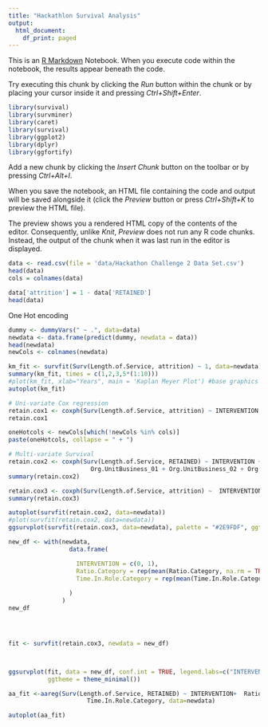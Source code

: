 ```yaml
---
title: "Hackathlon Survival Analysis"
output:
  html_document:
    df_print: paged
---
```


This is an [R Markdown](http://rmarkdown.rstudio.com) Notebook. When you execute code within the notebook, the results appear beneath the code.

Try executing this chunk by clicking the *Run* button within the chunk or by placing your cursor inside it and pressing *Ctrl+Shift+Enter*.

```r
library(survival)
library(survminer)
library(caret)
library(survival)
library(ggplot2)
library(dplyr)
library(ggfortify)
```

Add a new chunk by clicking the *Insert Chunk* button on the toolbar or by pressing *Ctrl+Alt+I*.

When you save the notebook, an HTML file containing the code and output will be saved alongside it (click the *Preview* button or press *Ctrl+Shift+K* to preview the HTML file).

The preview shows you a rendered HTML copy of the contents of the editor. Consequently, unlike *Knit*, *Preview* does not run any R code chunks. Instead, the output of the chunk when it was last run in the editor is displayed.

```r
data <- read.csv(file = 'data/Hackathon Challenge 2 Data Set.csv')
head(data)
cols = colnames(data)

```

```r
data['attrition'] = 1 - data['RETAINED']
head(data)

```

One Hot encoding

```r

dummy <- dummyVars(" ~ .", data=data)
newdata <- data.frame(predict(dummy, newdata = data)) 
head(newdata)
newCols <- colnames(newdata)
```

```r
km_fit <- survfit(Surv(Length.of.Service, attrition) ~ 1, data=newdata)
summary(km_fit, times = c(1,2,3,5*(1:10)))
#plot(km_fit, xlab="Years", main = 'Kaplan Meyer Plot') #base graphics is always ready
autoplot(km_fit)

```

```r
# Uni-variate Cox regression
retain.cox1 <- coxph(Surv(Length.of.Service, attrition) ~ INTERVENTION, data=data)
retain.cox1
```

```r

oneHotcols <- newCols[which(!newCols %in% cols)]
paste(oneHotcols, collapse = " + ")
```

```r
# Multi-variate Survival
retain.cox2 <- coxph(Surv(Length.of.Service, RETAINED) ~ INTERVENTION + Ratio.Category + Category.1 + Last.Change.Category + Time.In.Role.Category + 
                       Org.UnitBusiness_01 + Org.UnitBusiness_02 + Org.UnitBusiness_03 + Org.UnitBusiness_04 + Org.UnitBusiness_05 + Org.UnitClient_01 + Org.UnitClient_02 + Org.UnitClient_03 + Org.UnitEnabling_01 + Org.UnitEnabling_02 + Org.UnitEnabling_03 + Org.UnitSupport_01 + Org.UnitSupport_02 + Org.UnitTechnical_01 + Org.UnitTechnical_02 + Org.UnitTechnical_03 + OrganizationAnalytics_01 + OrganizationClient_01 + OrganizationClient_02 + OrganizationConsulting_01 + OrganizationConsulting_02 + OrganizationConsulting_03 + OrganizationDevelopment_01 + OrganizationDevelopment_02 + OrganizationDevelopment_03 + OrganizationDevelopment_04 + OrganizationDevelopment_05 + OrganizationDevelopment_06 + OrganizationDevelopment_07 + OrganizationDevelopment_08 + OrganizationDevelopment_09 + OrganizationDevelopment_10 + OrganizationDevelopment_11 + OrganizationDevelopment_12 + OrganizationDevelopment_13 + OrganizationEnabling_01 + OrganizationEnabling_02 + OrganizationEnabling_03 + OrganizationEnabling_04 + OrganizationHealthcare_01 + OrganizationHealthcare_02 + OrganizationHealthcare_03 + OrganizationHealthcare_04 + OrganizationHealthcare_05 + OrganizationInternational_01 + OrganizationIT_01 + OrganizationIT_02 + OrganizationIT_03 + OrganizationIT_04 + OrganizationIT_05 + OrganizationIT_06 + OrganizationIT_07 + OrganizationIT_08 + OrganizationOperations_01 + OrganizationOperations_02 + OrganizationOther + OrganizationProduct_01 + OrganizationProduct_02 + OrganizationProduct_03 + OrganizationProduct_04 + OrganizationProfessional.Services_01 + OrganizationProfessional.Services_05 + OrganizationSales_01 + OrganizationSales_02 + OrganizationSales_03 + OrganizationSupport_01 + OrganizationSupport_02 + OrganizationSupport_03 + OrganizationSupport_04 + OrganizationSupport_05 + Job.Family.GroupBusiness.Development...Sales + Job.Family.GroupClient.Relationships + Job.Family.GroupConsulting.Services + Job.Family.GroupCorporate.Administration...Facilities + Job.Family.GroupData.Analytics...Business.Intelligence + Job.Family.GroupDevelopment + Job.Family.GroupFinance + Job.Family.GroupGeneral.Business.Management + Job.Family.GroupHealth...Care.Services + Job.Family.GroupHuman.Resources + Job.Family.GroupInformation.Technology + Job.Family.GroupLegal..Compliance...Audit + Job.Family.GroupMarketing..Communications...Corporate.Affairs + Job.Family.GroupProduct.Management...Planning + Job.Family.GroupProject...Program.Management + Job.Family.GroupSupport.Services...Operations + Direct.Reports.CategoryHigh + Direct.Reports.CategoryLow + Direct.Reports.CategoryMedium + Direct.Reports.CategoryNone + Direct.Reports.CategoryVery.High + Span.of.Control.CategoryHigh + Span.of.Control.CategoryHigher + Span.of.Control.CategoryLow + Span.of.Control.CategoryMedium + Span.of.Control.CategoryNone + Location.1Location_01 + Location.1Location_02 + Location.1Location_03 + Location.1Location_04 + Location.1Location_05 + Location.1Location_06 + Work.CountryCountry_01 + Work.CountryCountry_02 + Work.CountryCountry_03 + Work.CountryCountry_04 + Work.CountryCountry_05 + Work.CountryCountry_06 + Work.CountryCountry_07 + Work.CountryCountry_08 + Work.CountryOther, data=newdata)
summary(retain.cox2)


```

```r
retain.cox3 <- coxph(Surv(Length.of.Service, attrition) ~  INTERVENTION + Ratio.Category +  Time.In.Role.Category , data=newdata)
summary(retain.cox3)


```

```r
autoplot(survfit(retain.cox2, data=newdata))
#plot(survfit(retain.cox2, data=newdata))
ggsurvplot(survfit(retain.cox3, data=newdata), palette = "#2E9FDF", ggtheme = theme_minimal())
```

```r


new_df <- with(newdata,
                 data.frame(

                   INTERVENTION = c(0, 1),
                   Ratio.Category = rep(mean(Ratio.Category, na.rm = TRUE), 2),
                   Time.In.Role.Category = rep(mean(Time.In.Role.Category, na.rm = TRUE), 2)
                   
                 )
               )
new_df




fit <- survfit(retain.cox3, newdata = new_df)



ggsurvplot(fit, data = new_df, conf.int = TRUE, legend.labs=c("INTERVENTION=0", "INTERVENTION=1"),
           ggtheme = theme_minimal())

```

```r
aa_fit <-aareg(Surv(Length.of.Service, RETAINED) ~ INTERVENTION+  Ratio.Category + 
                      Time.In.Role.Category, data=newdata)

autoplot(aa_fit)
```
